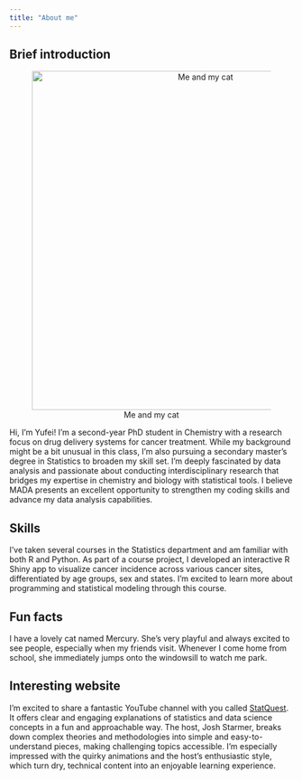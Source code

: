 ```yaml
---
title: "About me"
---
```


## Brief introduction

::: {style="text-align: center;"}
![Me and my cat](profile.jpg){width=600px fig-align="center"}
:::

Hi, I'm Yufei! I’m a second-year PhD student in Chemistry with a research focus on drug delivery systems for cancer treatment. While my background might be a bit unusual in this class, I’m also pursuing a secondary master’s degree in Statistics to broaden my skill set. I’m deeply fascinated by data analysis and passionate about conducting interdisciplinary research that bridges my expertise in chemistry and biology with statistical tools. I believe MADA presents an excellent opportunity to strengthen my coding skills and advance my data analysis capabilities.

## Skills

I’ve taken several courses in the Statistics department and am familiar with both R and Python. As part of a course project, I developed an interactive R Shiny app to visualize cancer incidence across various cancer sites, differentiated by age groups, sex and states. I’m excited to learn more about programming and statistical modeling through this course.

## Fun facts

I have a lovely cat named Mercury. She’s very playful and always excited to see people, especially when my friends visit. Whenever I come home from school, she immediately jumps onto the windowsill to watch me park.

## Interesting website

I’m excited to share a fantastic YouTube channel with you called [StatQuest](https://youtube.com/@statquest). It offers clear and engaging explanations of statistics and data science concepts in a fun and approachable way. The host, Josh Starmer, breaks down complex theories and methodologies into simple and easy-to-understand pieces, making challenging topics accessible. I'm especially impressed with the quirky animations and the host's enthusiastic style, which turn dry, technical content into an enjoyable learning experience.




